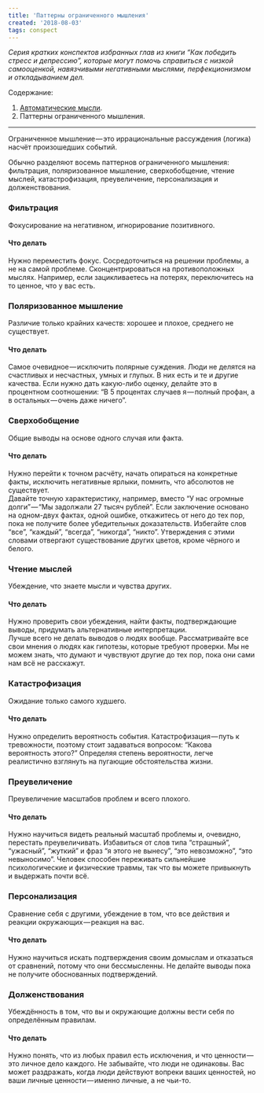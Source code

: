 ```yaml
---
title: 'Паттерны ограниченного мышления'
created: '2018-08-03'
tags: conspect
---
```


_Серия кратких конспектов избранных глав из книги “Как победить стресс и депрессию”, которые могут помочь справиться с низкой самооценкой, навязчивыми негативными мыслями, перфекционизмом и откладыванием дел._

Содержание:

1.  [Автоматические мысли](/auto-thoughts).
2.  Паттерны ограниченного мышления.

---

Ограниченное мышление — это иррациональные рассуждения (логика) насчёт произошедших событий.

Обычно разделяют восемь паттернов ограниченного мышления: фильтрация, поляризованное мышление, сверхобобщение, чтение мыслей, катастрофизация, преувеличение, персонализация и долженствования.

### **Фильтрация**

Фокусирование на негативном, игнорирование позитивного.

#### **Что делать**

Нужно переместить фокус. Сосредоточиться на решении проблемы, а не на самой проблеме. Сконцентрироваться на противоположных мыслях. Например, если зацикливаетесь на потерях, переключитесь на то ценное, что у вас есть.

### **Поляризованное мышление**

Различие только крайних качеств: хорошее и плохое, среднего не существует.

#### Что делать

Самое очевидное — исключить полярные суждения. Люди не делятся на счастливых и несчастных, умных и глупых. В них есть и те и другие качества. Если нужно дать какую-либо оценку, делайте это в процентном соотношении: “В 5 процентах случаев я — полный профан, а в остальных — очень даже ничего”.

### **Сверхобобщение**

Общие выводы на основе одного случая или факта.

#### Что делать

Нужно перейти к точном расчёту, начать опираться на конкретные факты, исключить негативные ярлыки, помнить, что абсолютов не существует.  
Давайте точную характеристику, например, вместо “У нас огромные долги” — “Мы задолжали 27 тысяч рублей”. Если заключение основано на одном-двух фактах, одной ошибке, откажитесь от него до тех пор, пока не получите более убедительных доказательств. Избегайте слов “все”, “каждый”, “всегда”, “никогда”, “никто”. Утверждения с этими словами отвергают существование других цветов, кроме чёрного и белого.

### **Чтение мыслей**

Убеждение, что знаете мысли и чувства других.

#### Что делать

Нужно проверить свои убеждения, найти факты, подтверждающие выводы, придумать альтернативные интерпретации.  
Лучше всего не делать выводов о людях вообще. Рассматривайте все свои мнения о людях как гипотезы, которые требуют проверки. Мы не можем знать, что думают и чувствуют другие до тех пор, пока они сами нам всё не расскажут.

### **Катастрофизация**

Ожидание только самого худшего.

#### Что делать

Нужно определить вероятность события. Катастрофизация — путь к тревожности, поэтому стоит задаваться вопросом: “Какова вероятность этого?” Определяя степень вероятности, легче реалистично взглянуть на пугающие обстоятельства жизни.

### **Преувеличение**

Преувеличение масштабов проблем и всего плохого.

#### Что делать

Нужно научиться видеть реальный масштаб проблемы и, очевидно, перестать преувеличивать. Избавиться от слов типа “страшный”, “ужасный”, “жуткий” и фраз “я этого не вынесу”, “это невозможно”, “это невыносимо”. Человек способен переживать сильнейшие психологические и физические травмы, так что вы можете привыкнуть и выдержать почти всё.

### **Персонализация**

Сравнение себя с другими, убеждение в том, что все действия и реакции окружающих — реакция на вас.

#### Что делать

Нужно научиться искать подтверждения своим домыслам и отказаться от сравнений, потому что они бессмысленны. Не делайте выводы пока не получите обоснованных подтверждений.

### **Долженствования**

Убеждённость в том, что вы и окружающие должны вести себя по определённым правилам.

#### Что делать

Нужно понять, что из любых правил есть исключения, и что ценности — это личное дело каждого. Не забывайте, что люди не одинаковы. Вас может раздражать, когда люди действуют вопреки ваших ценностей, но ваши личные ценности — именно личные, а не чьи-то.
